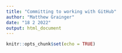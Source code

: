 ```yaml
---
title: "Committing to working with GitHub"
author: "Matthew Grainger"
date: "18 2 2022"
output: html_document
---
```


```r
knitr::opts_chunk$set(echo = TRUE)
```
